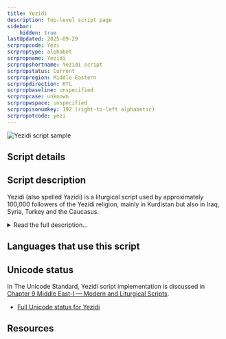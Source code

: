 ```yaml
---
title: Yezidi
description: Top-level script page
sidebar:
    hidden: true
lastUpdated: 2025-09-29
scrpropcode: Yezi
scrproptype: alphabet
scrpropname: Yezidi
scrpropshortname: Yezidi script
scrpropstatus: Current
scrpropregion: Middle Eastern
scrpropdirection: RTL
scrpropbaseline: unspecified
scrpropcase: unknown
scrpropwspace: unspecified
scrpropisonumkey: 192 (right-to-left alphabetic)
scrpropotcode: yezi
---
```



![Yezidi script sample](../images/yezi-sample.png "The name of 'Khatuna Fekhra', a Yezidi female saint, in Yezidi script")

## Script details

<ScriptDetails />

## Script description

Yezidi (also spelled Yazidi) is a liturgical script used by approximately 100,000 followers of the Yezidi religion, mainly in Kurdistan but also in Iraq, Syria, Turkey and the Caucasus.

<details>
<summary>Read the full description...</summary>Religious documents can be written in Kurdish or in Arabic; the Yezidi script is used for both languages.

Yezidi is an abjad; vowels are generally not written.
</details>

## Languages that use this script

<WsList script='Yezi' wsMax='5' />

## Unicode status

In The Unicode Standard, Yezidi script implementation is discussed in [Chapter 9 Middle East-I — Modern and Liturgical Scripts](https://www.unicode.org/versions/latest/core-spec/chapter-9/#G59804).

- [Full Unicode status for Yezidi](/scrlang/unicode/yezi-unicode)



## Resources

<ScriptResources detailSummary='seemore' />

